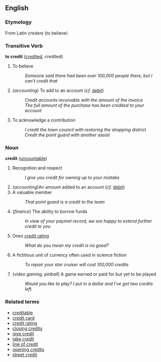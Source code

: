 == English ==

=== Etymology ===

From Latin ''credere'' (to believe)

=== Transitive Verb ===
'''to credit''' ([[credited]], credited)

# To believe
#: ''Someone said there had been over 100,000 people there, but I can't credit that''
# (''accounting'') To add to an account (''cf.'' [[debit]])
#: ''Credit accounts receivable with the amount of the invoice''
#: ''The full amount of the purchase has been credited to your account''
# To acknowledge a contribution
#: ''I credit the town council with restoring the shopping district''
#: ''Credit the point guard with another assist''

=== Noun ===
'''credit''' ([[uncountable]])

# Recognition and respect
#: ''I give you credit for owning up to your mistake''
# (''accounting'')An amount added to an account (''cf.'' [[debit]])
# A valuable member
#: ''That point guard is a credit to the team''
# (''finance'') The ability to borrow funds
#: ''In view of your paymet record, we are happy to extend further credit to you''
# Ones [[credit rating]]
#: ''What do you mean my credit is no good?''
# A fictitious unit of currency often used in science fiction
#: ''To repair your star cruiser will cost 100,000 credits''
# (''video gaming, pinball'') A game earned or paid for but yet to be played
#: ''Would you like to play?  I put in a dollar and I've got two credits left.''

=== Related terms ===
* [[creditable]]
* [[credit card]]
* [[credit rating]]
* [[closing credits]]
* [[give credit]]
* [[take credit]]
* [[line of credit]]
* [[opening credits]]
* [[street credit]]